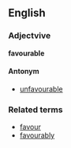 ==English==
===Adjectvive===
'''favourable'''

{{stub}}
====Antonym====
*[[unfavourable]]

<!--These translations have been commented out until one or more definitions are provided for this word.  The translations here will not necessarily fit the definition(s) provided and will need to be reviewed once definitions have been given.
===Translations===
*French: [[favorable]]
*Italian: [[favorevole]]
-->

===Related terms===
*[[favour]]
*[[favourably]]

{{rfc}}